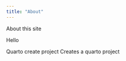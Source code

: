 ```yaml
---
title: "About"
---
```


About this site

Hello


Quarto create project <project name>
Creates a quarto project 